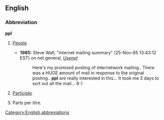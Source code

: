 {{see|PPL}}
==English==

===Abbreviation===
'''ppl'''

# {{informal}} [[people|People]]
#*'''1985:''' Steve Wall, "internet mailing summary" (25-Nov-85 13:43:12 EST) on net.general, ''[[w:Usenet|Usenet]]''
#*:Here's my promised posting of internetwork mailing..  There was a HUGE amount of mail in response to the original posting.. '''ppl''' are really interested in this...  It took me 3 days to sort out all the mail... 8-)
# {{linguistics}} [[participle|Participle]].
# Parts per litre.
[[Category:English abbreviations]]